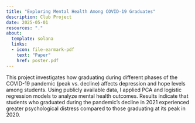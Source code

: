 ```yaml
---
title: "Exploring Mental Health Among COVID-19 Graduates"
description: Club Project
date: 2025-05-01
resources: "."
about: 
  template: solana
  links: 
  - icon: file-earmark-pdf
    text: "Paper"
    href: poster.pdf
---
```


This project investigates how graduating during different phases of the COVID-19 pandemic (peak vs. decline) affects depression and hope levels among students. Using publicly available data, I applied PCA and logistic regression models to analyze mental health outcomes. Results indicate that students who graduated during the pandemic’s decline in 2021 experienced greater psychological distress compared to those graduating at its peak in 2020.
